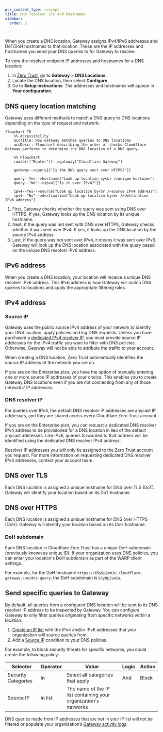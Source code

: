 ```yaml
---
pcx_content_type: concept
title: DNS resolver IPs and hostnames
sidebar:
  order: 2

---
```


When you create a DNS location, Gateway assigns IPv4/IPv6 addresses and DoT/DoH hostnames to that location. These are the IP addresses and hostnames you send your DNS queries to for Gateway to resolve.

To view the resolver endpoint IP addresses and hostnames for a DNS location:

1. In [Zero Trust](https://one.dash.cloudflare.com/), go to **Gateway** > **DNS Locations**.
2. Locate the DNS location, then select **Configure**.
3. Go to **Setup instructions**. The addresses and hostnames will appear in **Your configuration**.

## DNS query location matching

Gateway uses different methods to match a DNS query to DNS locations depending on the type of request and network:

```mermaid
flowchart TB
    %% Accessibility
    accTitle: How Gateway matches queries to DNS locations
    accDescr: Flowchart describing the order of checks Cloudflare Gateway performs to determine the DNS location of a DNS query.

    %% Flowchart
    router(["Router"])-->gateway["Cloudflare Gateway"]

    gateway-->query{{"Is the DNS query sent over HTTPS?"}}

    query--Yes-->hostname["Look up location by<br />unique hostname"]
    query--"No"-->ipv4{{"Is it over IPv4?"}}

    ipv4--Yes-->source["Look up location by<br />source IPv4 address"]
    ipv4--"No"-->destination["Look up location by<br />destination IPv6 address"]
```

1. First, Gateway checks whether the query was sent using DNS over HTTPS. If yes, Gateway looks up the DNS location by its unique hostname.
2. Next, if the query was not sent with DNS over HTTPS, Gateway checks whether it was sent over IPv4. If yes, it looks up the DNS location by the source IPv4 address.
3. Last, if the query was not sent over IPv4, it means it was sent over IPv6. Gateway will look up the DNS location associated with the query based on the unique DNS resolver IPv6 address.

## IPv6 address

When you create a DNS location, your location will receive a unique DNS resolver IPv6 address. This IPv6 address is how Gateway will match DNS queries to locations and apply the appropriate filtering rules.

## IPv4 address

### Source IP

Gateway uses the public source IPv4 address of your network to identify your DNS location, apply policies and log DNS requests. Unless you have purchased a [dedicated IPv4 resolver IP](#dns-resolver-ip), you must provide source IP addresses for the IPv4 traffic you want to filter with DNS policies. Otherwise, Gateway will not be able to attribute the traffic to your account.

When creating a DNS location, Zero Trust automatically identifies the source IP address of the network you are on.

If you are on the Enterprise plan, you have the option of manually entering one or more source IP addresses of your choice. This enables you to create Gateway DNS locations even if you are not connecting from any of those networks' IP addresses.

### DNS resolver IP

For queries over IPv4, the default DNS resolver IP addresses are anycast IP addresses, and they are shared across every Cloudflare Zero Trust account.

If you are on the Enterprise plan, you can request a dedicated DNS resolver IPv4 address to be provisioned for a DNS location in lieu of the default anycast addresses. Like IPv6, queries forwarded to that address will be identified using the dedicated DNS resolver IPv4 address.

Resolver IP addresses you will only be assigned to the Zero Trust account you request. For more information on requesting dedicated DNS resolver IPv4 addresses, contact your account team.

## DNS over TLS

Each DNS location is assigned a unique hostname for DNS over TLS (DoT). Gateway will identify your location based on its DoT hostname.

## DNS over HTTPS

Each DNS location is assigned a unique hostname for DNS over HTTPS (DoH). Gateway will identify your location based on its DoH hostname.

### DoH subdomain

Each DNS location in Cloudflare Zero Trust has a unique DoH subdomain (previously known as unique ID). If your organization uses DNS policies, you can enter your location's DoH subdomain as part of the WARP client settings.

For example, for the DoH hostname `https://65y9p2vm1u.cloudflare-gateway.com/dns-query`, the DoH subdomain is `65y9p2vm1u`.

## Send specific queries to Gateway

By default, all queries from a configured DNS location will be sent to its DNS resolver IP address to be inspected by Gateway. You can configure Gateway to only filter queries originating from specific networks within a location:

1. [Create an IP list](/cloudflare-one/policies/gateway/lists/) with the IPv4 and/or IPv6 addresses that your organization will source queries from.
2. Add a [Source IP](/cloudflare-one/policies/gateway/dns-policies/#source-ip) condition to your DNS policies.

For example, to block security threats for specific networks, you could create the following policy:

| Selector            | Operator | Value                                                           | Logic | Action |
| ------------------- | -------- | --------------------------------------------------------------- | ----- | ------ |
| Security Categories | in       | Select all categories that apply                                | And   | Block  |
| Source IP           | in list  | The name of the IP list containing your organization's networks |       |        |

DNS queries made from IP addresses that are not in your IP list will not be filtered or populate your organization’s [Gateway activity logs](/cloudflare-one/insights/logs/gateway-logs/).
